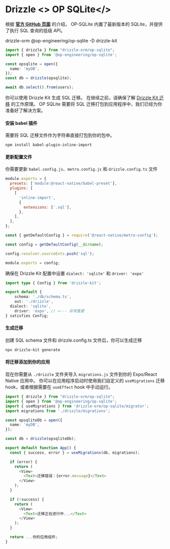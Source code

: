 
# Drizzle <> OP SQLite</>
根据 **[官方 GitHub 页面](https://github.com/OP-Engineering/op-sqlite)** 的介绍，
OP-SQLite 内置了最新版本的 SQLite，并提供了执行 SQL 查询的低级 API。

<Npm>
drizzle-orm @op-engineering/op-sqlite
-D drizzle-kit 
</Npm>

```ts
import { drizzle } from "drizzle-orm/op-sqlite";
import { open } from '@op-engineering/op-sqlite';

const opsqlite = open({
  name: 'myDB',
});
const db = drizzle(opsqlite);

await db.select().from(users);
```

你可以使用 Drizzle Kit 生成 SQL 迁移。
在继续之前，请确保了解 [Drizzle Kit 迁移](/docs/kit-overview) 的工作原理。
OP SQLite 需要将 SQL 迁移打包到应用程序中，我们已经为你准备好了解决方案。

<Steps>

#### 安装 babel 插件
需要将 SQL 迁移文件作为字符串直接打包到你的包中。
```shell
npm install babel-plugin-inline-import
```

#### 更新配置文件
你需要更新 `babel.config.js`、`metro.config.js` 和 `drizzle.config.ts` 文件
```js filename='babel.config.js'
module.exports = {
  presets: ['module:@react-native/babel-preset'],
  plugins: [
    [
      'inline-import',
      {
        extensions: ['.sql'],
      },
    ],
  ],
};
```

```js filename="metro.config.js"
const { getDefaultConfig } = require('@react-native/metro-config');

const config = getDefaultConfig(__dirname);

config.resolver.sourceExts.push('sql');

module.exports = config;
```

确保在 Drizzle Kit 配置中设置 `dialect: 'sqlite'` 和 `driver: 'expo'`
```ts filename="drizzle.config.ts"
import type { Config } from 'drizzle-kit';

export default {
	schema: './db/schema.ts',
	out: './drizzle',
  dialect: 'sqlite',
	driver: 'expo', // <--- 非常重要
} satisfies Config;
```

#### 生成迁移
创建 SQL schema 文件和 drizzle.config.ts 文件后，你可以生成迁移
```bash
npx drizzle-kit generate
```

#### 将迁移添加到你的应用
现在你需要从 `./drizzle` 文件夹导入 `migrations.js` 文件到你的 Expo/React Native 应用中。
你可以在应用程序启动时使用我们自定义的 `useMigrations` 迁移 hook，或者根据需要在 `useEffect` hook 中手动运行。

```ts filename="App.tsx"
import { drizzle } from "drizzle-orm/op-sqlite";
import { open } from '@op-engineering/op-sqlite';
import { useMigrations } from 'drizzle-orm/op-sqlite/migrator';
import migrations from './drizzle/migrations';

const opsqliteDb = open({
  name: 'myDB',
});

const db = drizzle(opsqliteDb);

export default function App() {
  const { success, error } = useMigrations(db, migrations);

  if (error) {
    return (
      <View>
        <Text>迁移错误：{error.message}</Text>
      </View>
    );
  }

  if (!success) {
    return (
      <View>
        <Text>迁移正在进行中...</Text>
      </View>
    );
  }

  return ...你的应用组件;
}
```

</Steps>

